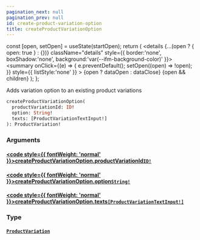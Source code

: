 ```yaml
---
pagination_next: null
pagination_prev: null
id: create-product-variation-option
title: createProductVariationOption
---
```









  const [open, setOpen] = useState(startOpen);
  return (
    <details {...(open ? { open: true } : {})} className="details" style={{ border:'none', boxShadow:'none', background:'var(--ifm-background-color)' }}>
      <summary
        onClick={(e) => {
          e.preventDefault();
          setOpen((open) => !open);
        }}
        style={{ listStyle:'none' }}
      >
      {open ? dataOpen : dataClose}
      </summary>
      {open && children}
    </details>
  );
};








Adds variation option to an existing product variations


```graphql
createProductVariationOption(
  productVariationId: ID!
  option: String!
  texts: [ProductVariationTextInput!]
): ProductVariation!
```




### Arguments

#### [<code style={{ fontWeight: 'normal' }}>createProductVariationOption.<b>productVariationId</b></code>](#)<Bullet />[`ID!`](/schema/types/scalars/id.mdx) <Badge class="badge badge--secondary" text="non-null"/> <Badge class="badge badge--secondary" text="scalar"/> 



#### [<code style={{ fontWeight: 'normal' }}>createProductVariationOption.<b>option</b></code>](#)<Bullet />[`String!`](/schema/types/scalars/string.mdx) <Badge class="badge badge--secondary" text="non-null"/> <Badge class="badge badge--secondary" text="scalar"/> 



#### [<code style={{ fontWeight: 'normal' }}>createProductVariationOption.<b>texts</b></code>](#)<Bullet />[`[ProductVariationTextInput!]`](/schema/types/inputs/product-variation-text-input.mdx) <Badge class="badge badge--secondary" text="list"/> <Badge class="badge badge--secondary" text="input"/> 



### Type

#### [`ProductVariation`](/schema/types/objects/product-variation.mdx) <Badge class="badge badge--secondary" text="object"/> 







